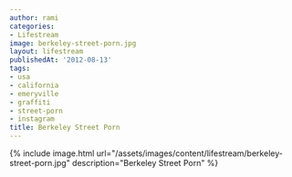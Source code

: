 ```yaml
---
author: rami
categories:
- Lifestream
image: berkeley-street-porn.jpg
layout: lifestream
publishedAt: '2012-08-13'
tags:
- usa
- california
- emeryville
- graffiti
- street-porn
- instagram
title: Berkeley Street Porn
---
```


{% include image.html url="/assets/images/content/lifestream/berkeley-street-porn.jpg" description="Berkeley Street Porn" %}